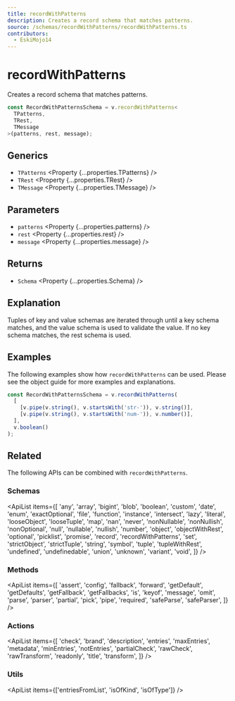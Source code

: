 ```yaml
---
title: recordWithPatterns
description: Creates a record schema that matches patterns.
source: /schemas/recordWithPatterns/recordWithPatterns.ts
contributors:
  - EskiMojo14
---
```



# recordWithPatterns

Creates a record schema that matches patterns.

```ts
const RecordWithPatternsSchema = v.recordWithPatterns<
  TPatterns,
  TRest,
  TMessage
>(patterns, rest, message);
```

## Generics

- `TPatterns` <Property {...properties.TPatterns} />
- `TRest` <Property {...properties.TRest} />
- `TMessage` <Property {...properties.TMessage} />

## Parameters

- `patterns` <Property {...properties.patterns} />
- `rest` <Property {...properties.rest} />
- `message` <Property {...properties.message} />

## Returns

- `Schema` <Property {...properties.Schema} />

## Explanation

Tuples of key and value schemas are iterated through until a key schema matches, and the value schema is used to validate the value. If no key schema matches, the rest schema is used.

## Examples

The following examples show how `recordWithPatterns` can be used. Please see the <Link href="/guides/objects/">object guide</Link> for more examples and explanations.

```ts
const RecordWithPatternsSchema = v.recordWithPatterns(
  [
    [v.pipe(v.string(), v.startsWith('str-')), v.string()],
    [v.pipe(v.string(), v.startsWith('num-')), v.number()],
  ],
  v.boolean()
);
```

## Related

The following APIs can be combined with `recordWithPatterns`.

### Schemas

<ApiList
  items={[
    'any',
    'array',
    'bigint',
    'blob',
    'boolean',
    'custom',
    'date',
    'enum',
    'exactOptional',
    'file',
    'function',
    'instance',
    'intersect',
    'lazy',
    'literal',
    'looseObject',
    'looseTuple',
    'map',
    'nan',
    'never',
    'nonNullable',
    'nonNullish',
    'nonOptional',
    'null',
    'nullable',
    'nullish',
    'number',
    'object',
    'objectWithRest',
    'optional',
    'picklist',
    'promise',
    'record',
    'recordWithPatterns',
    'set',
    'strictObject',
    'strictTuple',
    'string',
    'symbol',
    'tuple',
    'tupleWithRest',
    'undefined',
    'undefinedable',
    'union',
    'unknown',
    'variant',
    'void',
  ]}
/>

### Methods

<ApiList
  items={[
    'assert',
    'config',
    'fallback',
    'forward',
    'getDefault',
    'getDefaults',
    'getFallback',
    'getFallbacks',
    'is',
    'keyof',
    'message',
    'omit',
    'parse',
    'parser',
    'partial',
    'pick',
    'pipe',
    'required',
    'safeParse',
    'safeParser',
  ]}
/>

### Actions

<ApiList
  items={[
    'check',
    'brand',
    'description',
    'entries',
    'maxEntries',
    'metadata',
    'minEntries',
    'notEntries',
    'partialCheck',
    'rawCheck',
    'rawTransform',
    'readonly',
    'title',
    'transform',
  ]}
/>

### Utils

<ApiList items={['entriesFromList', 'isOfKind', 'isOfType']} />

